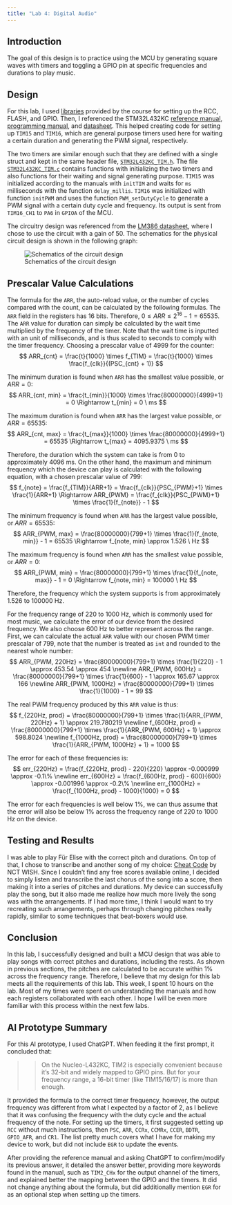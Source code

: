 ```yaml
---
title: "Lab 4: Digital Audio"
---
```


## Introduction
The goal of this design is to practice using the MCU by generating square waves with timers and toggling a GPIO pin at specific frequencies and durations to play music. 

## Design
For this lab, I used [libraries](https://github.com/HMC-E155/tutorial-clock-configuration/tree/solution/lib) provided by the course for setting up the RCC, FLASH, and GPIO. Then, I referenced the STM32L432KC [reference manual](https://www.st.com/resource/en/reference_manual/rm0394-stm32l41xxx42xxx43xxx44xxx45xxx46xxx-advanced-armbased-32bit-mcus-stmicroelectronics.pdf), [programming manual](https://www.st.com/resource/en/programming_manual/pm0214-stm32-cortexm4-mcus-and-mpus-programming-manual-stmicroelectronics.pdf), and [datasheet](https://www.st.com/resource/en/datasheet/stm32l432kc.pdf). This helped creating code for setting up `TIM15` and `TIM16`, which are general purpose timers used here for waiting a certain duration and generating the PWM signal, respectively.

The two timers are similar enough such that they are defined with a single struct and kept in the same header file, [`STM32L432KC_TIM.h`](https://github.com/georgiatai/e155-lab4/blob/main/mcu/lib/STM32L432KC_TIM.h). The file [`STM32L432KC_TIM.c`](https://github.com/georgiatai/e155-lab4/blob/main/mcu/lib/STM32L432KC_TIM.c) contains functions with initializing the two timers and also functions for their waiting and signal generating purpose. `TIM15` was initialized according to the manuals with `initTIM` and waits for `ms` milliseconds with the function `delay_millis`. `TIM16` was initialized with function `initPWM` and uses the function `PWM_setDutyCycle` to generate a PWM signal with a certain duty cycle and frequency. Its output is sent from `TIM16_CH1` to `PA6` in `GPIOA` of the MCU.

The circuitry design was referenced from the [LM386 datasheet](https://www.ti.com/lit/ds/symlink/lm386.pdf), where I chose to use the circuit with a gain of 50. The schematics for the physical circuit design is shown in the following graph:

![Schematics of the circuit design](images/schematics.jpeg){#fig-schematics}

## Prescalar Value Calculations
The formula for the `ARR`, the auto-reload value, or the number of cycles compared with the count, can be calculated by the following formulas. The `ARR` field in the registers has 16 bits. Therefore, $0 \leq ARR \leq 2^{16}-1=65535$. The `ARR` value for duration can simply be calculated by the wait time multiplied by the frequency of the timer. Note that the wait time is inputted with an unit of milliseconds, and is thus scaled to seconds to comply with the timer frequency. Choosing a prescalar value of 4999 for the counter:
$$
ARR_{cnt} = \frac{t}{1000} \times f_{TIM} = \frac{t}{1000} \times \frac{f_{clk}}{(PSC_{cnt} + 1)}
$$

The minimum duration is found when `ARR` has the smallest value possible, or $ARR=0$:
$$
ARR_{cnt, min} = \frac{t_{min}}{1000} \times \frac{80000000}{4999+1} = 0 \Rightarrow t_{min} = 0 \ ms
$$

The maximum duration is found when `ARR` has the largest value possible, or $ARR=65535$:
$$
ARR_{cnt, max} = \frac{t_{max}}{1000} \times \frac{80000000}{4999+1} = 65535 \Rightarrow t_{max} = 4095.9375 \ ms
$$

Therefore, the duration which the system can take is from 0 to approximately 4096 ms. On the other hand, the maximum and minimum frequency which the device can play is calculated with the following equation, with a chosen prescalar value of 799:
$$
f_{note} = \frac{f_{TIM}}{ARR+1} = \frac{f_{clk}}{PSC_{PWM}+1} \times \frac{1}{ARR+1}
\Rightarrow 
ARR_{PWM} = \frac{f_{clk}}{PSC_{PWM}+1} \times \frac{1}{f_{note}} - 1 
$$

The minimum frequency is found when `ARR` has the largest value possible, or $ARR=65535$:
$$
ARR_{PWM, max} = \frac{80000000}{799+1} \times \frac{1}{f_{note, min}} - 1 = 65535 \Rightarrow f_{note, min} \approx 1.526 \ Hz
$$

The maximum frequency is found when `ARR` has the smallest value possible, or $ARR=0$:
$$
ARR_{PWM, min} = \frac{80000000}{799+1} \times \frac{1}{f_{note, max}} - 1 = 0 \Rightarrow f_{note, min} = 100000 \ Hz
$$

Therefore, the frequency which the system supports is from approximately 1.526 to 100000 Hz.

For the frequency range of 220 to 1000 Hz, which is commonly used for most music, we calculate the error of our device from the desired frequency. We also choose 600 Hz to better represent across the range. First, we can calculate the actual `ARR` value with our chosen PWM timer prescalar of 799, note that the number is treated as `int` and rounded to the nearest whole number:
$$
ARR_{PWM, 220Hz}  = \frac{80000000}{799+1} \times \frac{1}{220} - 1  \approx 453.54 \approx 454 \newline
ARR_{PWM, 600Hz}  = \frac{80000000}{799+1} \times \frac{1}{600} - 1  \approx 165.67 \approx 166 \newline
ARR_{PWM, 1000Hz} = \frac{80000000}{799+1} \times \frac{1}{1000} - 1 = 99
$$

The real PWM frequency produced by this `ARR` value is thus:
$$
f_{220Hz, prod}  = \frac{80000000}{799+1} \times \frac{1}{ARR_{PWM, 220Hz}  + 1} \approx 219.780219 \newline
f_{600Hz, prod}  = \frac{80000000}{799+1} \times \frac{1}{ARR_{PWM, 600Hz}  + 1} \approx 598.8024 \newline
f_{1000Hz, prod} = \frac{80000000}{799+1} \times \frac{1}{ARR_{PWM, 1000Hz} + 1} = 1000
$$

The error for each of these frequencies is:
$$
err_{220Hz}  = \frac{f_{220Hz, prod}  - 220}{220}   \approx -0.000999 \approx -0.1\% \newline
err_{600Hz}  = \frac{f_{600Hz, prod}  - 600}{600}   \approx -0.001996 \approx -0.2\% \newline
err_{1000Hz} = \frac{f_{1000Hz, prod} - 1000}{1000} = 0
$$

The error for each frequencies is well below 1%, we can thus assume that the error will also be below 1% across the frequency range of 220 to 1000 Hz on the device.

## Testing and Results
I was able to play Für Elise with the correct pitch and durations. On top of that, I chose to transcribe and another song of my choice: [Cheat Code](https://youtu.be/4VvbSmlcGxo?si=3Z56K4po3zwW2p6H) by NCT WISH. Since I couldn't find any free scores available online, I decided to simply listen and transcribe the last chorus of the song into a score, then making it into a series of pitches and durations. My device can successfully play the song, but it also made me realize how much more lively the song was with the arrangements. If I had more time, I think I would want to try recreating such arrangements, perhaps through changing pitches really rapidly, similar to some techniques that beat-boxers would use.

## Conclusion
In this lab, I successfully designed and built a MCU design that was able to play songs with correct pitches and durations, including the rests. As shown in previous sections, the pitches are calculated to be accurate within 1% across the frequency range. Therefore, I believe that my design for this lab meets all the requirements of this lab. This week, I spent 10 hours on the lab. Most of my times were spent on understanding the manuals and how each registers collaborated with each other. I hope I will be even more familiar with this process within the next few labs.

## AI Prototype Summary
For this AI prototype, I used ChatGPT. When feeding it the first prompt, it concluded that:

>> On the Nucleo-L432KC, TIM2 is especially convenient because it’s 32-bit and widely mapped to GPIO pins. But for your frequency range, a 16-bit timer (like TIM15/16/17) is more than enough.

It provided the formula to the correct timer frequency, however, the output frequency was different from what I expected by a factor of 2, as I believe that it was confusing the frequency with the duty cycle and the actual frequency of the note. For setting up the timers, it first suggested setting up `RCC` without much instructions, then `PSC`, `ARR`, `CCRx`, `CCMRx`, `CCER`, `BDTR`, `GPIO_AFR`, and `CR1`. The list pretty much covers what I have for making my device to work, but did not include `EGR` to update the events.

After providing the reference manual and asking ChatGPT to confirm/modify its previous answer, it detailed the answer better, providing more keywords found in the manual, such as `TIM2_CHx` for the output channel of the timers, and explained better the mapping between the GPIO and the timers. It did not change anything about the formula, but did additionally mention `EGR` for as an optional step when setting up the timers.